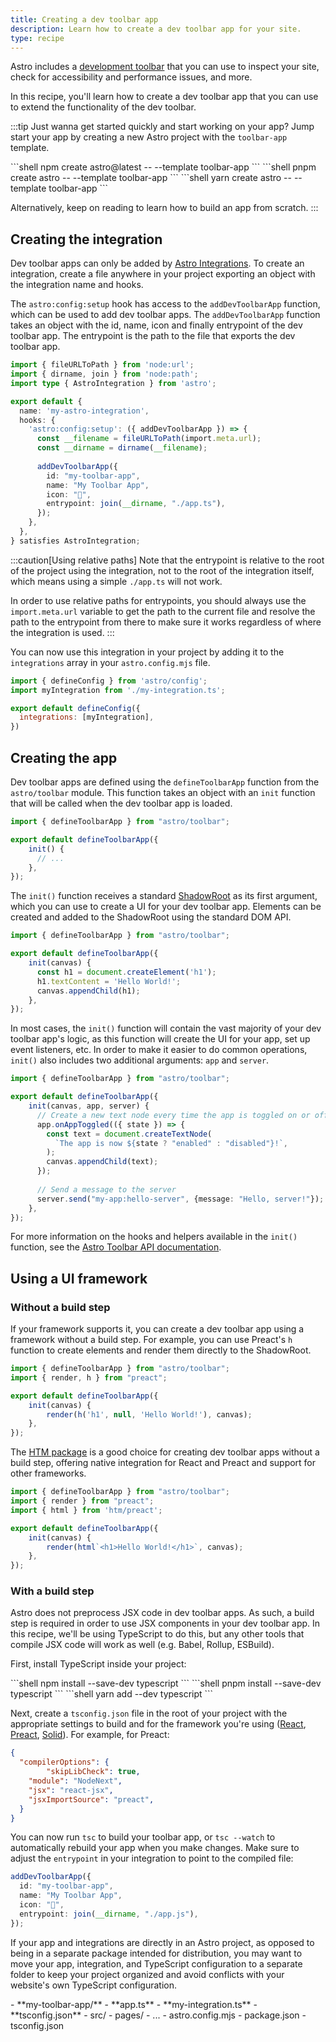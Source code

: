 ```yaml
---
title: Creating a dev toolbar app
description: Learn how to create a dev toolbar app for your site.
type: recipe
---
```



Astro includes a [development toolbar](https://docs.astro.build/en/guides/dev-toolbar/) that you can use to inspect your site, check for accessibility and performance issues, and more. 

In this recipe, you'll learn how to create a dev toolbar app that you can use to extend the functionality of the dev toolbar.

:::tip 
Just wanna get started quickly and start working on your app? Jump start your app by creating a new Astro project with the `toolbar-app` template.

<PackageManagerTabs>
  <Fragment slot="npm">
    ```shell
    npm create astro@latest -- --template toolbar-app
    ```
  </Fragment>
  <Fragment slot="pnpm">
    ```shell
    pnpm create astro -- --template toolbar-app
    ```
  </Fragment>
  <Fragment slot="yarn">
    ```shell
    yarn create astro -- --template toolbar-app
    ```
  </Fragment>
</PackageManagerTabs>

Alternatively, keep on reading to learn how to build an app from scratch.
:::

## Creating the integration

Dev toolbar apps can only be added by [Astro Integrations](/en/guides/integrations-guide/). To create an integration, create a file anywhere in your project exporting an object with the integration name and hooks. 

The `astro:config:setup` hook has access to the `addDevToolbarApp` function, which can be used to add dev toolbar apps. The `addDevToolbarApp` function takes an object with the id, name, icon and finally entrypoint of the dev toolbar app. The entrypoint is the path to the file that exports the dev toolbar app.

```ts title="my-integration.ts"
import { fileURLToPath } from 'node:url';
import { dirname, join } from 'node:path';
import type { AstroIntegration } from 'astro';

export default {
  name: 'my-astro-integration',
  hooks: {
    'astro:config:setup': ({ addDevToolbarApp }) => {
      const __filename = fileURLToPath(import.meta.url);
      const __dirname = dirname(__filename);
  
      addDevToolbarApp({
        id: "my-toolbar-app",
        name: "My Toolbar App",
        icon: "🚀",
        entrypoint: join(__dirname, "./app.ts"),
      });
    },
  },
} satisfies AstroIntegration;
```

:::caution[Using relative paths]
Note that the entrypoint is relative to the root of the project using the integration, not to the root of the integration itself, which means using a simple `./app.ts` will not work. 

In order to use relative paths for entrypoints, you should always use the `import.meta.url` variable to get the path to the current file and resolve the path to the entrypoint from there to make sure it works regardless of where the integration is used.
:::

You can now use this integration in your project by adding it to the `integrations` array in your `astro.config.mjs` file.

```js title="astro.config.mjs"
import { defineConfig } from 'astro/config';
import myIntegration from './my-integration.ts';

export default defineConfig({
  integrations: [myIntegration],
})
```

## Creating the app

Dev toolbar apps are defined using the `defineToolbarApp` function from the `astro/toolbar` module. This function takes an object with an `init` function that will be called when the dev toolbar app is loaded. 

```ts title="app.ts"
import { defineToolbarApp } from "astro/toolbar";

export default defineToolbarApp({
    init() {
      // ...
    },
});
```

The `init()` function receives a standard [ShadowRoot](https://developer.mozilla.org/en-US/docs/Web/API/ShadowRoot) as its first argument, which you can use to create a UI for your dev toolbar app. Elements can be created and added to the ShadowRoot using the standard DOM API.

```ts title="app.ts" ins={5-7}
import { defineToolbarApp } from "astro/toolbar";

export default defineToolbarApp({
    init(canvas) {
      const h1 = document.createElement('h1');
      h1.textContent = 'Hello World!';
      canvas.appendChild(h1);
    },
});
```

In most cases, the `init()` function will contain the vast majority of your dev toolbar app's logic, as this function will create the UI for your app, set up event listeners, etc. In order to make it easier to do common operations, `init()` also includes two additional arguments: `app` and `server`.

```ts title="app.ts" ins=/(app),/ ins=/(server)\\)/
import { defineToolbarApp } from "astro/toolbar";

export default defineToolbarApp({
    init(canvas, app, server) {
      // Create a new text node every time the app is toggled on or off
      app.onAppToggled(({ state }) => {
        const text = document.createTextNode(
          `The app is now ${state ? "enabled" : "disabled"}!`,
        );
        canvas.appendChild(text);
      });
      
      // Send a message to the server
      server.send("my-app:hello-server", {message: "Hello, server!"});
    },
});
```

For more information on the hooks and helpers available in the `init()` function, see the [Astro Toolbar API documentation](https://docs.astro.build/api/astro/toolbar).

## Using a UI framework

### Without a build step

If your framework supports it, you can create a dev toolbar app using a framework without a build step. For example, you can use Preact's `h` function to create elements and render them directly to the ShadowRoot.

```ts title="app.ts"
import { defineToolbarApp } from "astro/toolbar";
import { render, h } from "preact";

export default defineToolbarApp({
    init(canvas) {
        render(h('h1', null, 'Hello World!'), canvas);
    },
});
```

The [HTM package](https://github.com/developit/htm) is a good choice for creating dev toolbar apps without a build step, offering native integration for React and Preact and support for other frameworks.

```ts title="app.ts" ins={3, 7}
import { defineToolbarApp } from "astro/toolbar";
import { render } from "preact";
import { html } from 'htm/preact';

export default defineToolbarApp({
    init(canvas) {
        render(html`<h1>Hello World!</h1>`, canvas);
    },
});
```

### With a build step

Astro does not preprocess JSX code in dev toolbar apps. As such, a build step is required in order to use JSX components in your dev toolbar app. In this recipe, we'll be using TypeScript to do this, but any other tools that compile JSX code will work as well (e.g. Babel, Rollup, ESBuild).

First, install TypeScript inside your project:

<PackageManagerTabs>
  <Fragment slot="npm">
    ```shell
    npm install --save-dev typescript
    ```
  </Fragment>
  <Fragment slot="pnpm">
    ```shell
    pnpm install --save-dev typescript
    ```
  </Fragment>
  <Fragment slot="yarn">
    ```shell
    yarn add --dev typescript
    ```
  </Fragment>
</PackageManagerTabs>

Next, create a `tsconfig.json` file in the root of your project with the appropriate settings to build and for the framework you're using ([React](https://react-typescript-cheatsheet.netlify.app/docs/basic/setup), [Preact](https://preactjs.com/guide/v10/typescript), [Solid](https://www.solidjs.com/guides/typescript)). For example, for Preact:

```json title="tsconfig.json"
{
  "compilerOptions": {
		"skipLibCheck": true,
    "module": "NodeNext",
    "jsx": "react-jsx",
    "jsxImportSource": "preact",
  }
}
```

You can now run `tsc` to build your toolbar app, or `tsc --watch` to automatically rebuild your app when you make changes. Make sure to adjust the `entrypoint` in your integration to point to the compiled file:

```ts title="my-integration.ts" ins="app.js"
addDevToolbarApp({
  id: "my-toolbar-app",
  name: "My Toolbar App",
  icon: "🚀",
  entrypoint: join(__dirname, "./app.js"),
});
```

If your app and integrations are directly in an Astro project, as opposed to being in a separate package intended for distribution, you may want to move your app, integration, and TypeScript configuration to a separate folder to keep your project organized and avoid conflicts with your website's own TypeScript configuration.

<FileTree>
- **my-toolbar-app/**
  - **app.ts**
  - **my-integration.ts**
  - **tsconfig.json**
- src/
  - pages/
  - ...
- astro.config.mjs
- package.json
- tsconfig.json
</FileTree>
